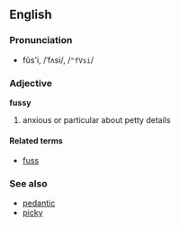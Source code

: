 ==English==
===Pronunciation===
*fŭs'i, /ˈfʌsi/, /<tt>"fVsi</tt>/

===Adjective===
'''fussy'''
#anxious or particular about petty details
====Related terms====
*[[fuss]]

===See also===
*[[pedantic]]
*[[picky]]